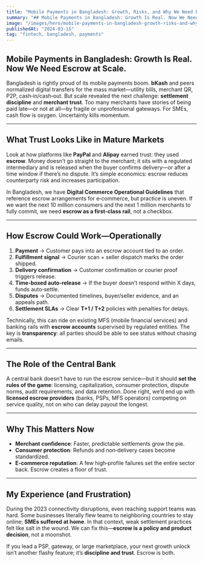 ```yaml
---
title: "Mobile Payments in Bangladesh: Growth, Risks, and Why We Need Escrow At Scale"
summary: "## Mobile Payments in Bangladesh: Growth Is Real. Now We Need Escrow at Scale."
image: "/images/hero/mobile-payments-in-bangladesh-growth-risks-and-why-we-need-escrow-at-scale.jpg"
publishedAt: "2024-03-15"
tag: "fintech, bangladesh, payments"
---
```


## Mobile Payments in Bangladesh: Growth Is Real. Now We Need Escrow at Scale.

Bangladesh is rightly proud of its mobile payments boom. **bKash** and peers normalized digital transfers for the mass market—utility bills, merchant QR, P2P, cash‑in/cash‑out. But scale revealed the next challenge: **settlement discipline** and **merchant trust**. Too many merchants have stories of being paid late—or not at all—by fragile or unprofessional gateways. For SMEs, cash flow is oxygen. Uncertainty kills momentum.

---
## What Trust Looks Like in Mature Markets

Look at how platforms like **PayPal** and **Alipay** earned trust: they used **escrow**. Money doesn’t go straight to the merchant; it sits with a regulated intermediary and is released when the buyer confirms delivery—or after a time window if there’s no dispute. It’s simple economics: escrow reduces counterparty risk and increases participation.

In Bangladesh, we have **Digital Commerce Operational Guidelines** that reference escrow arrangements for e‑commerce, but practice is uneven. If we want the next 10 million consumers and the next 1 million merchants to fully commit, we need **escrow as a first‑class rail**, not a checkbox.

---
## How Escrow Could Work—Operationally

1. **Payment** → Customer pays into an escrow account tied to an order.  
2. **Fulfillment signal** → Courier scan + seller dispatch marks the order shipped.  
3. **Delivery confirmation** → Customer confirmation or courier proof triggers release.  
4. **Time‑boxed auto‑release** → If the buyer doesn’t respond within X days, funds auto‑settle.  
5. **Disputes** → Documented timelines, buyer/seller evidence, and an appeals path.  
6. **Settlement SLAs** → Clear **T+1 / T+2** policies with penalties for delays.

Technically, this can ride on existing MFS (mobile financial services) and banking rails with **escrow accounts** supervised by regulated entities. The key is **transparency**: all parties should be able to see status without chasing emails.

---
## The Role of the Central Bank

A central bank doesn’t have to run the escrow service—but it should **set the rules of the game**: licensing, capitalization, consumer protection, dispute norms, audit requirements, and data retention. Done right, we’d end up with **licensed escrow providers** (banks, PSPs, MFS operators) competing on service quality, not on who can delay payout the longest.

---
## Why This Matters Now

- **Merchant confidence**: Faster, predictable settlements grow the pie.  
- **Consumer protection**: Refunds and non‑delivery cases become standardized.  
- **E‑commerce reputation**: A few high‑profile failures set the entire sector back. Escrow creates a floor of trust.

---
## My Experience (and Frustration)

During the 2023 connectivity disruptions, even reaching support teams was hard. Some businesses literally flew teams to neighboring countries to stay online; **SMEs suffered at home**. In that context, weak settlement practices felt like salt in the wound. We can fix this—**escrow is a policy and product decision**, not a moonshot.

If you lead a PSP, gateway, or large marketplace, your next growth unlock isn’t another flashy feature; it’s **discipline and trust**. Escrow is both.
